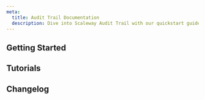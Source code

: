 ```yaml
---
meta:
  title: Audit Trail Documentation
  description: Dive into Scaleway Audit Trail with our quickstart guides, how-tos, and more.
---
```


<ProductHeader
   productName="Audit Trail"
   productLogo="auditTrail"
   description="Audit Trail allows you to keep track of the activity of your Scaleway resources."
   url="/audit-trail/quickstart/"
   label="Audit Trail Quickstart"
/>

## Getting Started

<Grid>
    <SummaryCard
        title="Quickstart"
        icon="rocket"
        description="Learn how to track user activity, access events, and system changes in a few steps."
        label="View Quickstart"
        url="/audit-trail/quickstart/"
    />
    <SummaryCard
        title="Concepts"
        icon="info"
        description="Core concepts that give you a better understanding of Audit Trail."
        label="View Concepts"
        url="/audit-trail/concepts/"
    />
    <SummaryCard
        title="How-Tos"
        icon="help-circle-outline"
        description="Learn how to use Audit Trail via the Scaleway console."
        label="View How-Tos"
        url="/audit-trail/how-to/"
    />
        <SummaryCard
        title="Additional Content"
        icon="book-open-outline"
        description="Check out in-depth information about Audit Trail."
        label="View Additional Content"
        url="/audit-trail/reference-content/"
    />
</Grid>

## Tutorials

<Grid>
    <DefaultCard
        title="Exporting Audit Trail events to DataDog"
        url="/tutorials/export-audit-trail-to-datadog/"
        label="Read more"
    />

<ClickableBanner
    productLogo="cli"
    title="Audit Trail API"
    description="Manage Audit Trail using the Scaleway API."
    url="https://www.scaleway.com/en/developers/api/audit-trail/"
    label="Go to Audit Trail API"
/>

## Changelog

<ChangelogList
    productName="audit-trail"
    numberOfChanges={3}
/>

